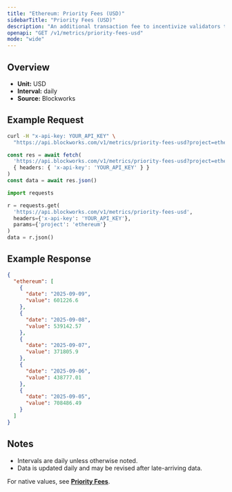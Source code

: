 ```yaml
---
title: "Ethereum: Priority Fees (USD)"
sidebarTitle: "Priority Fees (USD)"
description: "An additional transaction fee to incentivize validators to prioritize and execute transactions."
openapi: "GET /v1/metrics/priority-fees-usd"
mode: "wide"
---
```


## Overview

- **Unit:** USD
- **Interval:** daily
- **Source:** Blockworks

## Example Request

<CodeGroup>

```bash cURL
curl -H "x-api-key: YOUR_API_KEY" \
  "https://api.blockworks.com/v1/metrics/priority-fees-usd?project=ethereum"
```

```typescript TypeScript
const res = await fetch(
  'https://api.blockworks.com/v1/metrics/priority-fees-usd?project=ethereum',
  { headers: { 'x-api-key': 'YOUR_API_KEY' } }
)
const data = await res.json()
```

```python Python
import requests

r = requests.get(
  'https://api.blockworks.com/v1/metrics/priority-fees-usd',
  headers={'x-api-key': 'YOUR_API_KEY'},
  params={'project': 'ethereum'}
)
data = r.json()
```

</CodeGroup>

## Example Response

```json
{
  "ethereum": [
    {
      "date": "2025-09-09",
      "value": 601226.6
    },
    {
      "date": "2025-09-08",
      "value": 539142.57
    },
    {
      "date": "2025-09-07",
      "value": 371805.9
    },
    {
      "date": "2025-09-06",
      "value": 438777.01
    },
    {
      "date": "2025-09-05",
      "value": 708486.49
    }
  ]
}
```

## Notes
- Intervals are daily unless otherwise noted.
- Data is updated daily and may be revised after late-arriving data.

<Note>For native values, see **[Priority Fees](./priority-fees)**.</Note>
